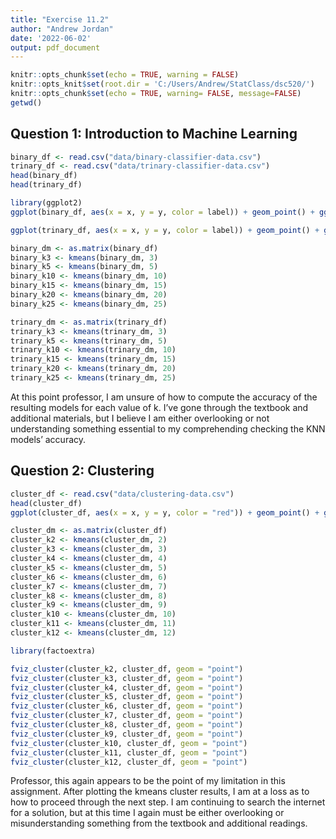 ---
title: "Exercise 11.2"
author: "Andrew Jordan"
date: '2022-06-02'
output: pdf_document
---

```{r setup, include=FALSE}
knitr::opts_chunk$set(echo = TRUE, warning = FALSE)
knitr::opts_knit$set(root.dir = 'C:/Users/Andrew/StatClass/dsc520/')
knitr::opts_chunk$set(echo = TRUE, warning= FALSE, message=FALSE)
getwd()
```
## Question 1: Introduction to Machine Learning
```{r}
binary_df <- read.csv("data/binary-classifier-data.csv")
trinary_df <- read.csv("data/trinary-classifier-data.csv")
head(binary_df)
head(trinary_df)
```
```{r}
library(ggplot2)
ggplot(binary_df, aes(x = x, y = y, color = label)) + geom_point() + ggtitle("Binary Classifier Data")
```
```{r}
ggplot(trinary_df, aes(x = x, y = y, color = label)) + geom_point() + ggtitle("Trinary Classifier Data")
```

```{r}
binary_dm <- as.matrix(binary_df)
binary_k3 <- kmeans(binary_dm, 3)
binary_k5 <- kmeans(binary_dm, 5)
binary_k10 <- kmeans(binary_dm, 10)
binary_k15 <- kmeans(binary_dm, 15)
binary_k20 <- kmeans(binary_dm, 20)
binary_k25 <- kmeans(binary_dm, 25)
```


```{r}
trinary_dm <- as.matrix(trinary_df)
trinary_k3 <- kmeans(trinary_dm, 3)
trinary_k5 <- kmeans(trinary_dm, 5)
trinary_k10 <- kmeans(trinary_dm, 10)
trinary_k15 <- kmeans(trinary_dm, 15)
trinary_k20 <- kmeans(trinary_dm, 20)
trinary_k25 <- kmeans(trinary_dm, 25)
```

At this point professor, I am unsure of how to compute the accuracy of the resulting models for each value of k. I've gone through the textbook and additional materials, but I believe I am either overlooking or not understanding something essential to my comprehending checking the KNN models' accuracy. 

## Question 2: Clustering
```{r}
cluster_df <- read.csv("data/clustering-data.csv")
head(cluster_df)
ggplot(cluster_df, aes(x = x, y = y, color = "red")) + geom_point() + ggtitle("Clustering Data")
```
```{r}
cluster_dm <- as.matrix(cluster_df)
cluster_k2 <- kmeans(cluster_dm, 2)
cluster_k3 <- kmeans(cluster_dm, 3)
cluster_k4 <- kmeans(cluster_dm, 4)
cluster_k5 <- kmeans(cluster_dm, 5)
cluster_k6 <- kmeans(cluster_dm, 6)
cluster_k7 <- kmeans(cluster_dm, 7)
cluster_k8 <- kmeans(cluster_dm, 8)
cluster_k9 <- kmeans(cluster_dm, 9)
cluster_k10 <- kmeans(cluster_dm, 10)
cluster_k11 <- kmeans(cluster_dm, 11)
cluster_k12 <- kmeans(cluster_dm, 12)
```
```{r}
library(factoextra)

fviz_cluster(cluster_k2, cluster_df, geom = "point")
fviz_cluster(cluster_k3, cluster_df, geom = "point")
fviz_cluster(cluster_k4, cluster_df, geom = "point")
fviz_cluster(cluster_k5, cluster_df, geom = "point")
fviz_cluster(cluster_k6, cluster_df, geom = "point")
fviz_cluster(cluster_k7, cluster_df, geom = "point")
fviz_cluster(cluster_k8, cluster_df, geom = "point")
fviz_cluster(cluster_k9, cluster_df, geom = "point")
fviz_cluster(cluster_k10, cluster_df, geom = "point")
fviz_cluster(cluster_k11, cluster_df, geom = "point")
fviz_cluster(cluster_k12, cluster_df, geom = "point")
```
Professor, this again appears to be the point of my limitation in this assignment. After plotting the kmeans cluster results, I am at a loss as to how to proceed through the next step. I am continuing to search the internet for a solution, but at this time I again must be either overlooking or misunderstanding something from the textbook and additional readings.
